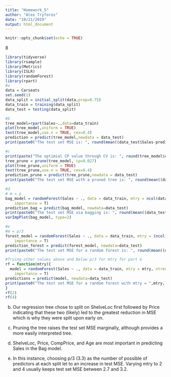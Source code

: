 ```yaml
---
title: "Homework_5"
author: "Alex Tryforos"
date: "10/21/2019"
output: html_document
---
```


```r
knitr::opts_chunk$set(echo = TRUE)
```

8
```r
library(tidyverse)
library(rsample)
library(Metrics)
library(ISLR)
library(randomForest)
library(rpart)
#a
data = Carseats
set.seed(1)
data_split = initial_split(data,prop=0.75)
data_train = training(data_split)
data_test = testing(data_split)

#b
tree_model=rpart(Sales~.,data=data_train)
plot(tree_model,uniform = TRUE)
text(tree_model,use.n = TRUE, cex=0.4)
prediction = predict(tree_model,newdata = data_test)
print(paste0("The test set MSE is: ", round(mean((data_test$Sales-prediction)**2),digits = 2)))

#c
print(paste("The optimial CP value through CV is: ", round(tree_model$cptable[which.min(tree_model$cptable[,"xerror"]),"CP"],digits=3)))
tree_prune = prune(tree_model, cp=0.027)
plot(tree_prune,uniform = TRUE)
text(tree_prune,use.n = TRUE, cex=0.4)
prediction_prune = predict(tree_prune,newdata = data_test)
print(paste0("The test set MSE with a pruned tree is: ", round(mean((data_test$Sales-prediction_prune)**2),digits = 2)))

#d
# m = p
bag_model = randomForest(Sales ~ ., data = data_train, mtry = ncol(data_train)-1, ntree = 500, 
    importance = T)
prediction_bag = predict(bag_model, newdata=data_test)
print(paste0("The test set MSE via bagging is: ", round(mean((data_test$Sales-prediction_bag)**2),digits = 2)))
varImpPlot(bag_model, type=2)

#e
#m = p/3
forest_model = randomForest(Sales ~ ., data = data_train, mtry = (ncol(data_train)-1)/3, ntree = 500, 
    importance = T)
prediction_forest = predict(forest_model, newdata=data_test)
print(paste0("The test set MSE for a random forest is: ", round(mean((data_test$Sales-prediction_forest)**2),digits = 2)))

#Trying other values above and below p/3 for mtry for part e
rf = function(mtry){
  model = randomForest(Sales ~ ., data = data_train, mtry = mtry, ntree = 500, 
    importance = T)
predictions = predict(model, newdata=data_test)
print(paste0("The test set MSE for a random forest with mtry = ",mtry, " is: ", round(mean((data_test$Sales-predictions)**2),digits = 2)))
}
rf(2)
rf(4)
```
b) Our regression tree chose to split on ShelveLoc first followed by Price indicating that these two (likely) led to the greatest reduction in MSE which is why they were split upon early on. 

c) Pruning the tree raises the test set MSE marginally, although provides a more easily interpreted tree.

d) ShelveLoc, Price, CompPrice, and Age are most important in predicting Sales in the Bag model.

e) In this instance, choosing p/3 (3.3) as the number of possible of predictors at each split let to an increase in test MSE. Varying mtry to 2 and 4 usually keeps test set MSE between 2.7 and 3.2.
